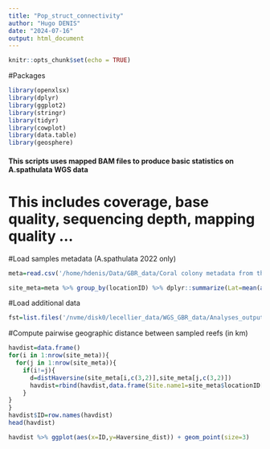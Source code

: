 ```yaml
---
title: "Pop_struct_connectivity"
author: "Hugo DENIS"
date: "2024-07-16"
output: html_document
---
```


```r
knitr::opts_chunk$set(echo = TRUE)
```

#Packages
```r
library(openxlsx)
library(dplyr)
library(ggplot2)
library(stringr)
library(tidyr)
library(cowplot)
library(data.table)
library(geosphere)
```

#### This scripts uses mapped BAM files to produce basic statistics on A.spathulata WGS data ####   
# This includes coverage, base quality, sequencing depth, mapping quality ...

#Load samples metadata (A.spathulata 2022 only)
```r
meta=read.csv('/home/hdenis/Data/GBR_data/Coral colony metadata from the ECT1_RRAP_Aspathulata_2022.csv')

site_meta=meta %>% group_by(locationID) %>% dplyr::summarize(Lat=mean(as.numeric(decimalLatitude),na.rm=T),Lon=mean(as.numeric(decimalLongitude),na.rm=T))
```

#Load additional data 
```r
fst=list.files('/nvme/disk0/lecellier_data/WGS_GBR_data/Analyses_outputs/Genome_scans/',pattern="pairwise") %>% lapply(function(x) read.table(x)) %>% bind_rows()
```

#Compute pairwise geographic distance between sampled reefs (in km)
```r
havdist=data.frame()
for(i in 1:nrow(site_meta)){
  for(j in 1:nrow(site_meta)){
    if(i!=j){
      d=distHaversine(site_meta[i,c(3,2)],site_meta[j,c(3,2)])
      havdist=rbind(havdist,data.frame(Site.name1=site_meta$locationID[i],Site.name2=site_meta$locationID[j],Haversine_dist=d/1000))
    }
}
}
havdist$ID=row.names(havdist)
head(havdist)

havdist %>% ggplot(aes(x=ID,y=Haversine_dist)) + geom_point(size=3)
```


